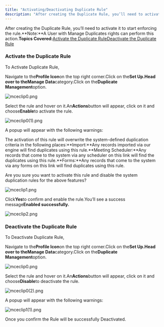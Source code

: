 ```yaml
---
title: "Activating/Deactivating Duplicate Rule"
description: "After creating the Duplicate Rule, you’ll need to activate it to start enforcing the rule.**Note:**A User with Manage Duplicates rights can perform th..."
---
```


After creating the Duplicate Rule, you’ll need to activate it to start enforcing the rule.**Note:**A User with Manage Duplicates rights can perform this action.**Topics Covered:**[Activate the Duplicate Rule](https://support.salesmate.io/hc/en-us/articles/35709053685401-Activating-Deactivating-Duplicate-Rule#h_01J6Y839W484NCXQ0C2YZ30X3S)[Deactivate the Duplicate Rule](https://support.salesmate.io/hc/en-us/articles/35709053685401-Activating-Deactivating-Duplicate-Rule#h_01J6Y83PVRF2D9KH3MCKNG48VD)

### Activate the Duplicate Rule

To Activate Duplicate Rule,

Navigate to the**Profile Icon**on the top right corner.Click on the**Set Up.**Head over to the**Manage Data**category.Click on the**Duplicate Management**option.

![mceclip0.png](./images/mceclip0-2.png)

Select the rule and hover on it.An**Actions**button will appear, click on it and choose**Enable**to activate the rule.

![mceclip0(1).png](./images/mceclip01.png)

A popup will appear with the following warnings:

The activation of this rule will overwrite the system-defined duplication criteria in the following places:**Import:**Any records imported via our engine will find duplicates using this rule.**Meeting Scheduler:**Any records that come to the system via any scheduler on this link will find the duplicates using this rule.**Forms:**Any records that come to the system via any forms on this link will find duplicates using this rule.

Are you sure you want to activate this rule and disable the system duplication rules for the above features?

![mceclip1.png](./images/mceclip1-2.png)

Click**Yes**to confirm and enable the rule.You’ll see a success message**Enabled successfully.**

![mceclip2.png](./images/mceclip2-2.png)

### Deactivate the Duplicate Rule

To Deactivate Duplicate Rule,

Navigate to the**Profile Icon**on the top right corner.Click on the**Set Up.**Head over to the**Manage Data**category.Click on the**Duplicate Management**option.

![mceclip0.png](./images/mceclip0-2.png)

Select the rule and hover on it.An**Actions**button will appear, click on it and choose**Disable**to deactivate the rule.

![mceclip0(2).png](./images/mceclip02.png)

A popup will appear with the following warnings:

![mceclip1(1).png](./images/mceclip11.png)

Once you confirm the Rule will be successfully Deactivated.
